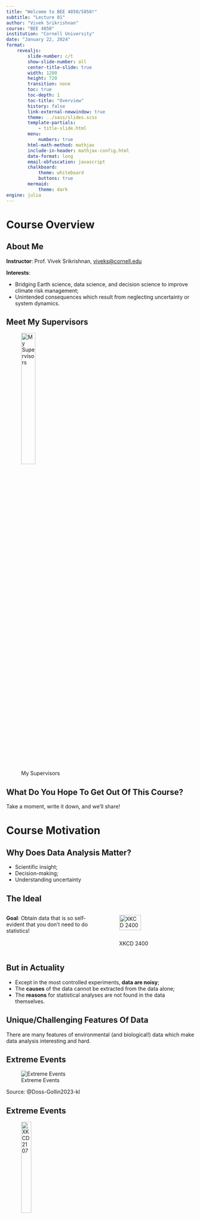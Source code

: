 ```yaml
---
title: "Welcome to BEE 4850/5850!"
subtitle: "Lecture 01"
author: "Vivek Srikrishnan"
course: "BEE 4850"
institution: "Cornell University"
date: "January 22, 2024"
format:
    revealjs:
        slide-number: c/t
        show-slide-number: all
        center-title-slide: true
        width: 1280
        height: 720
        transition: none
        toc: true
        toc-depth: 1
        toc-title: "Overview"
        history: false
        link-external-newwindow: true
        theme: ../sass/slides.scss
        template-partials:
            - title-slide.html
        menu:
            numbers: true
        html-math-method: mathjax
        include-in-header: mathjax-config.html
        date-format: long
        email-obfuscation: javascript
        chalkboard:
            theme: whiteboard
            buttons: true
        mermaid: 
            theme: dark
engine: julia
---
```


# Course Overview

## About Me

**Instructor**: Prof. Vivek Srikrishnan, [viveks@cornell.edu](mailto:viveks@cornell.edu)

**Interests**:

- Bridging Earth science, data science, and decision science to improve climate risk management;
- Unintended consequences which result from neglecting uncertainty or system dynamics.

## Meet My Supervisors

::: {.center}
![My Supervisors](figures/cats.png){width=30%}
:::

## What Do You Hope To Get Out Of This Course?

Take a moment, write it down, and we'll share!

# Course Motivation

## Why Does Data Analysis Matter?

- Scientific insight;
- Decision-making;
- Understanding uncertainty

## The Ideal

:::: {.columns}
::: {.column width=50%}
**Goal**: Obtain data that is so self-evident that you don't need to do statistics!
:::
::: {.column width=50%}
![XKCD 2400](https://imgs.xkcd.com/comics/statistics.png){width=60%}

::: {.caption}
Source: [XKCD 2400](https://xkcd.com/2400/)
:::
:::
::::

## But in Actuality

- Except in the most controlled experiments, **data are noisy**;
- The **causes** of the data cannot be extracted from the data alone;
- The **reasons** for statistical analyses are not found in the data themselves.

## Unique/Challenging Features Of Data

There are many features of environmental (and biological!) data which make data analysis interesting and hard.

## Extreme Events

::: {.center}
![Extreme Events](figures/dossgollin-keller-2023_extreme.jpeg)
:::
::: {.caption}
Source: @Doss-Gollin2023-kl
:::

## Extreme Events

::: {.center}
![XKCD 2107](https://imgs.xkcd.com/comics/launch_risk.png){width=25%}
:::
::: {.caption}
Source: [XKCD 2107](https://xkcd.com/2107/)
:::

## Correlated Uncertainties

::: {.center}
::: {.layout-ncol=2}
![Correlations](figures/errickson-2021_correlations.png){width=30%}
![Projections](figures/errickson-2021_projections.png){width=60%}
:::
::: {.caption}
Source: @Errickson2021-kr
:::
:::

## Non-Stationarity

::: {.center}
![Non-Stationary Trends](figures/fagnant-etal-2020_prcip.png){width=90%}
:::
::: {.caption}
Source: @Fagnant2020-xu
:::

## Forcing & Model Uncertainty

::: {.center}
![Different Uncertainties for SLR](figures/dossgollin-keller-2023_slr.jpeg)
:::
::: {.caption}
Source: @Doss-Gollin2023-kl
:::

## Deep Uncertainty

::: {.center}
![Deep Uncertainty for Future Climate Projections](figures/srikrishnan-etal-2022_co2.png)
:::
::: {.caption}
Source: @Srikrishnan2022-yq
:::

## Causation Is Not Association

:::: {.columns}
::: {.column width=50%}
- We've all heard "correlation (**association**) does not imply causation"
- But confounds/noise can mean **causation does not imply association**
:::
::: {.column width=50%}

::: {.center}
![Correlation not Causation Meme](memes/causation_not_correlation.jpg){width=60%}
:::
::: {.caption}
Source: Richard McElreath
:::

:::
::::

## Description and Inference are Connected
:::: {.columns}
::: {.column width=50%}
Except for superficial tasks: 

- Knowing what is important to describe requires a model;
- Understanding how the data might differ from the population requires a model.

:::

::: {.column width=50%}
::: {.center}
![Spidermen Meme](memes/spidermen-description-inference.jpg){width=100%}
:::
:::
::::

## Some Problems With The "Standard" Data Analysis Toolkit

::: {.incremental}
- Statistical assumptions may not be valid;
- "Null" vs "Alternative" hypotheses and tests may be chosen for computational convenience, not scientific relevance.
- Many different **substantive** models can imply the same **statistical** model.
:::

::: {.fragment .fade-in}
**Important**: "Big" data doesn't solve the problem!
:::

## My Philosophical Position

:::: {.columns}
::: {.column width=50%}
- Probability theory helps us deduce logical implications of theories **conditional on our assumptions**
- Cannot use an "objective" procedure to avoid **subjective responsibility**
:::

::: {.column width=50%}
::: {.center}
![Bart Statistics Meme](memes/peter_parker_method_assumptions.png){width=90%}
:::
:::
::::

## Model-Based Data Analysis

We can (**transparently**):

- Examine logical implications of model assumptions (**including interventions/out-of-sample generation**).
- Assess evidence for multiple hypotheses by generating simulated data.
- Identify opportunities to design future experiments or observations to distinguish between competing hypotheses.

## Model-Based Data Analysis

:::: {.columns}
::: {.column width=50%}
Models are how we assess evidence for theories.
:::

::: {.column width=50%}
::: {.center}
![Rock Paper Scissors meme](memes/rock-paper-theory-model.jpg){width=100%}
:::
:::
::::

## Course Organization

```mermaid
timeline
      Introduction (Weeks 1-2): Overview
                  : Hypothesis Testing and Scientific Inference
      Probability Fundamentals (Weeks 2-5): Prob/Stats "Review"
                                          : Modeling Data-Generating Processes
                                          : Bayesian Statistics
                                          : Time Series
                                          : Model Fitting
      Simulation Methods (Weeks 6-7): Monte Carlo
                                    : Bootstrap
      Model Evaluation (Weeks 8-9): Cross-Validation
                      : Model Selection
      Useful Models (Weeks 10-13): Extreme Values
                                 : Missing Data
                                 : Mixture Models
                                 : Gaussian Processes
      Experimental Design (Weeks 14): Confounds
                                       : Controls and Designing Experiments

```

# Course Policies

## Background Knowledge: Computing

- Basics (at the level of CS 111x)
- No specific language requirement.
- Some extra work/effort may be needed if you haven't coded in a while.
- May need some additional familiarity with statistical packages (and "light" optimization)

## Background Knowledge: Probability/Statistics

- ENGRD 2700/CEE 3040
- Summary statistics of data
- Probability distributions
- Basic visualizations
- Monte Carlo basics


## Grades

| Assessment | Weight |
|:-----------|-----------:|
| Participation | 5% |
| Readings | 10% |
| Quizzes | 10% |
| Literature Critique | 15% |
| Homework Assignments | 30% |
| Term Project | 30% |


## Overall Guidelines

- Collaboration *highly* encouraged, but **all work must reflect your own understanding**
- Submit PDFs on Gradescope
- 50% penalty for late submission (up to 24 hours)
- Standard rubric available on website
- **Always cite external references**

## Literature Critique

- Select a paper which involves some type of statistical or data analysis
- Critique choices: do they support the scientific conclusions?
- Submit a 2-3 page writeup at the end of the semester
- If you're unsure where to look for a paper, talk to Prof. Srikrishnan

## Readings

- Several readings assigned for discussion throughout the semester.
- Annotation assignments on Canvas: by end of the week.
- Will discuss paper at start of class next Monday.
- **5850 students**: Write a one-page summary.

## Quizzes

- Assigned on Gradescope (almost) weekly.
- Short (2-3 problems), focused on material from that week.
- Due before class next Monday.

## Homework Assignments

- More in-depth problems
- Roughly 2 weeks to complete
- Regrade requests must be made within one week
- **5850 Students**: Some extra problems

## Term Project

- Analyze a data set of interest using model(s) of your choice
- Can work individually or groups of 2
- Several deliverables throughout the semester
- Final in-class presentation and report

## Attendance

Not required, but students tend to do better when they're actively engaged in class.


## Office Hours

- **Instructor**: MW 1-2 PM, 318 Riley-Robb
- **TA**: MTh 10:30-11:30 AM, 319 Riley-Robb
- Almost impossible to find a time that works for all (or even most); please feel free to make appointments as/if needed.

## Accomodations

If you have any access barriers in this class, *please* seek out any helpful accomodations.

- Get an SDS letter.
- If you need an accomodation before you have an official letter, please reach out to me ASAP!


## Academic Integrity

Hopefully not a concern...

- Collaboration is great and is encouraged! 
- Knowing how to find and use helpful resources is a skill we want to develop. 
- Don't just copy...learn from others and give credit.
- Submit your own original work.


## Academic Integrity

Obviously, just copying down answers from Chegg or ChatGPT and passing them off as your own is not ok.


## LLMs: Bullshit Generators

Think about ChatGPT as a drunk who tells stories for drinks.

It will give you plausible-looking text or code on any topic, but it doesn't know anything beyond what it "overheard."

ChatGPT can be useful for certain tasks (*e.g.* understanding code errors), but may neglect context for why/when certain information or solutions work.

## ChatGPT: The Stochastic Parrot

Must specifically call out where you used ChatGPT in your work (beyond simple referencing; see syllabus for details).

# Class Tools

## Communications

Use [Ed Discussion](https://us.edstem.org) for questions and discussions about class, homework assignments, etc.

- Try to use public posts so others can benefit from questions and can weigh in.
- **I will make announcements through Ed**.

## Email

When urgency or privacy is required, email is ok.

::: {.callout-important}
Please include **BEE4850** in your email subject line! This will ensure it doesn't get lost in the shuffle.

Better: Use Ed Discussion and reserve email for matters that are particular urgent and/or require privacy.
:::

## Course Website

<https://viveks.me/simulation-data-analysis>

- Central hub for information, schedule, and policies
- Will add link and some information to Canvas (assignment due dates, etc)

## Computing Tools

- Course is programming language-agnostic.
- Assignments will have notebooks set up for Julia (environments, etc) on GitHub.

## Some Tips For Success

- Start the homeworks early; this gives time to sort out conceptual problems and debug.
- Ask questions (in class and online) and try to help each other.
- Give me feedback!

# Upcoming Schedule

## Next Classes

- Hypothesis testing and decision-making
- Generative models

## Assessments

**Homework 1** available; due *next* Friday (2/7).

# References

## References (Scroll for Full List)
